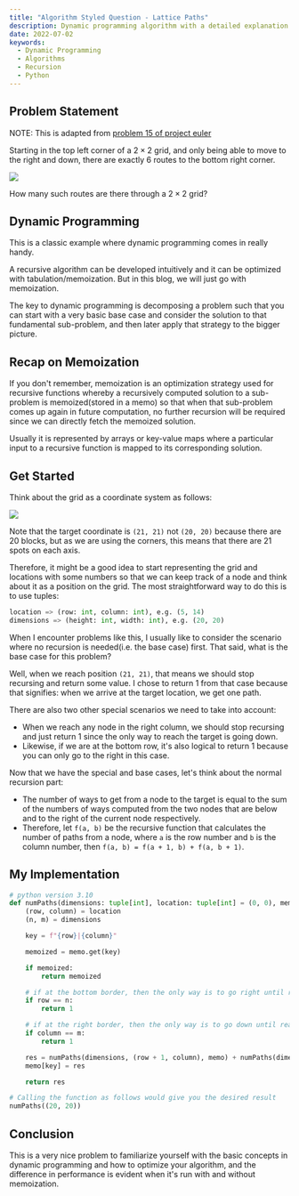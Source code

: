 ```yaml
---
title: "Algorithm Styled Question - Lattice Paths"
description: Dynamic programming algorithm with a detailed explanation.
date: 2022-07-02
keywords:
  - Dynamic Programming
  - Algorithms
  - Recursion
  - Python
---
```


## Problem Statement

NOTE: This is adapted from [problem 15 of project euler](https://projecteuler.net/problem=15)

Starting in the top left corner of a $2 \times 2$ grid, and only being able to move to the right and down, there are exactly 6 routes to the bottom right corner.

![](https://raw.githubusercontent.com/timthedev07/my-website/dev/assets/15-statement.png)

<SizedImage width={} height={} src="" alt="" />

How many such routes are there through a $2 \times 2$ grid?

## Dynamic Programming

This is a classic example where dynamic programming comes in really handy.

A recursive algorithm can be developed intuitively and it can be optimized with tabulation/memoization. But in this blog, we will just go with memoization.

The key to dynamic programming is decomposing a problem such that you can start with a very basic base case and consider the solution to that fundamental sub-problem, and then later apply that strategy to the bigger picture.

## Recap on Memoization

If you don't remember, memoization is an optimization strategy used for recursive functions whereby a recursively computed solution to a sub-problem is memoized(stored in a memo) so that when that sub-problem comes up again in future computation, no further recursion will be required since we can directly fetch the memoized solution.

Usually it is represented by arrays or key-value maps where a particular input to a recursive function is mapped to its corresponding solution.

## Get Started

Think about the grid as a coordinate system as follows:

![](https://raw.githubusercontent.com/timthedev07/my-website/dev/assets/lattic-paths-coordinate.jpg)

<SizedImage width={} height={} src="" alt="" />

Note that the target coordinate is `(21, 21)` not `(20, 20)` because there are 20 blocks, but as we are using the corners, this means that there are 21 spots on each axis.

Therefore, it might be a good idea to start representing the grid and locations with some numbers so that we can keep track of a node and think about it as a position on the grid. The most straightforward way to do this is to use tuples:

```python
location => (row: int, column: int), e.g. (5, 14)
dimensions => (height: int, width: int), e.g. (20, 20)
```

When I encounter problems like this, I usually like to consider the scenario where no recursion is needed(i.e. the base case) first. That said, what is the base case for this problem?

Well, when we reach position `(21, 21)`, that means we should stop recursing and return some value. I chose to return 1 from that case because that signifies: when we arrive at the target location, we get one path.

There are also two other special scenarios we need to take into account:

- When we reach any node in the right column, we should stop recursing and just return 1 since the only way to reach the target is going down.
- Likewise, if we are at the bottom row, it's also logical to return 1 because you can only go to the right in this case.

Now that we have the special and base cases, let's think about the normal recursion part:

- The number of ways to get from a node to the target is equal to the sum of the numbers of ways computed from the two nodes that are below and to the right of the current node respectively.
- Therefore, let `f(a, b)` be the recursive function that calculates the number of paths from a node, where `a` is the row number and `b` is the column number, then `f(a, b) = f(a + 1, b) + f(a, b + 1)`.

## My Implementation

```python
# python version 3.10
def numPaths(dimensions: tuple[int], location: tuple[int] = (0, 0), memo = {}):
    (row, column) = location
    (n, m) = dimensions

    key = f"{row}|{column}"

    memoized = memo.get(key)

    if memoized:
        return memoized

    # if at the bottom border, then the only way is to go right until reaching the target
    if row == n:
        return 1

    # if at the right border, then the only way is to go down until reaching the target
    if column == m:
        return 1

    res = numPaths(dimensions, (row + 1, column), memo) + numPaths(dimensions, (row, column + 1), memo)
    memo[key] = res

    return res

# Calling the function as follows would give you the desired result
numPaths((20, 20))
```

## Conclusion

This is a very nice problem to familiarize yourself with the basic concepts in dynamic programming and how to optimize your algorithm, and the difference in performance is evident when it's run with and without memoization.
